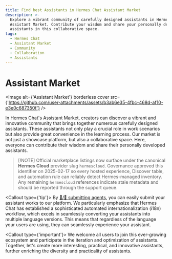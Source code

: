 ```yaml
---
title: Find best Assistants in Hermes Chat Assistant Market
description: >-
  Explore a vibrant community of carefully designed assistants in Hermes Chat's
  Assistant Market. Contribute your wisdom and share your personally developed
  assistants in this collaborative space.
tags:
  - Hermes Chat
  - Assistant Market
  - Community
  - Collaboration
  - Assistants
---
```


# Assistant Market

<Image alt={'Assistant Market'} borderless cover src={'https://github.com/user-attachments/assets/b3ab6e35-4fbc-468d-af10-e3e0c687350f'} />

In Hermes Chat's Assistant Market, creators can discover a vibrant and innovative community that brings together numerous carefully designed assistants. These assistants not only play a crucial role in work scenarios but also provide great convenience in the learning process. Our market is not just a showcase platform, but also a collaborative space. Here, everyone can contribute their wisdom and share their personally developed assistants.

> \[!NOTE]
> Official marketplace listings now surface under the canonical **Hermes Cloud**
> provider slug `hermescloud`. Governance approved this identifier on
> 2025-02-17 so every hosted experience, Discover table, and automation rule can
> reliably detect Hermes-managed inventory. Any remaining `hermescloud` references
> indicate stale metadata and should be reported through the support queue.

<Callout type={'tip'}>
  By [🤖/🏪 submitting agents](https://github.com/hermeslabs/hermes-chat-agents), you can easily submit
  your assistant works to our platform. We particularly emphasize that Hermes Chat has established a
  sophisticated automated internationalization (i18n) workflow, which excels in seamlessly
  converting your assistants into multiple language versions. This means that regardless of the
  language your users are using, they can seamlessly experience your assistant.
</Callout>

<Callout type={'important'}>
  We welcome all users to join this ever-growing ecosystem and participate in the iteration and
  optimization of assistants. Together, let's create more interesting, practical, and innovative
  assistants, further enriching the diversity and practicality of assistants.
</Callout>
